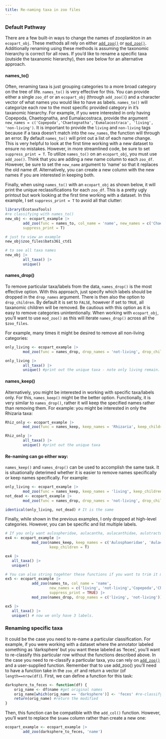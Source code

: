 ```yaml
---
title: Re-naming taxa in zoo files
---
```


### Default Pathway
There are a few built-in ways to change the names of zooplankton in an `ecopart_obj`. These methods all rely on either [`add_zoo()`](./man_uvp-modifiers.html#add_zoo()) or [`mod_zoo()`](./man_uvp-modifiers.html#mod_zoo()). Additionally renaming using these methods is assuming the taxonomic hierarchy is correct for all rows. If you'd like to rename a specific taxa (outside the taxanomic hierarchy), then see below for an alternative approach.

#### names_to()
Often, renaming taxa is just grouping categories to a more broad category on the tree of life. `names_to()` is very effective for this. You can provide either a single `zoo_df` or an `ecopart_obj` (through `add_zoo()`) and a character vector of what names you would like to have as labels. `names_to()` will categorize each row to the most specific provided category in it's taxanomic hierarchy.\n
For example, if you were interested in only having Copepoda, Chaetognatha, and Eumalacostraca, provide the argument `new_names = c('Copepoda','Chaetognatha','Eumalacostraca', 'living', 'non-living')`. It is important to provide the `living` and `non-living` tags because if a taxa doesn't match into the `new_names`, the function will through an error.\n\n
By default `names_to()` will print out a list of each name change. This is very helpful to look at the first time working with a new dataset to ensure no mistakes. However, in more streamlined code, be sure to set `suppress_print = T`.\n
To utilize `names_to()` on an `ecopart_obj`, you must use `add_zoo()`. Think that you are adding a new name column to each `zoo_df`. However, be sure to set the `new_name` argument to 'name' so that it replaces the old name df. Alternatively, you can create a new column with the new names if you are interested in keeping both.\n

Finally, when using `names_to()` with an `ecopart_obj` as shown below, it will print the unique reclassifications for each `zoo_df`. This is a pretty ugly printout but work looking at the first time working with a dataset. In this example, I set `suppress_print = T` to avoid all that clutter:

```r
library(EcotaxaTools)
#re classifying with names_to()
new_obj <- ecopart_example |> 
        add_zoo(func = names_to, col_name = 'name', new_names = c('Chaetognatha','Copepoda','Eumalacostraca','living','not-living'),
        suppress_print = T)

# just to view an example
new_obj$zoo_files$bats361_ctd1

# to see all taxa names
new_obj |> 
        all_taxa() |>
        unique()
```

#### names_drop()
To remove particular taxa/labels from the data, `names_drop()` is the most effective option. With this approach, just specify which labels should be dropped in the `drop_names` argument. There is then also the option to `drop_children`. By default it is set to `FALSE`, however if set to `TRUE`, all taxanomic children will be removed. Be cautious with this option as it is easy to remove categories unintentionally.\n
When working with `ecopart_obj`, you'll want to use `mod_zoo()` as this will iterate `names_drop()` across all the `$zoo_files`.\n

For example, many times it might be desired to remove all non-living categories:
```r
only_living <- ecopart_example |>
        mod_zoo(func = names_drop, drop_names = 'not-living', drop_children = T) #drop all non-living taxa & children

only_living |> 
        all_taxa() |>
        unique() #print out the unique taxa - note only living remain.
```

#### names_keep()
Alternatively, you might be interested in working with specific taxa/labels only. For this, `names_keep()` might be the better option. Functionally, it is very similar to `names_drop()`, rather it will keep the specified names rather than removing them.\n
For example: you might be interested in only the Rhizaria taxa:
```r
Rhiz_only <- ecopart_example |>
        mod_zoo(func = names_keep, keep_names = 'Rhizaria', keep_children = T) #trim to only have rhizaria

Rhiz_only |>
        all_taxa() |>
        unique() #print out the unique taxa 
```

#### Re-naming can go either way:
`names_keep()` and `names_drop()` can be used to accomplish the same task. It is situationally deterimed whether it is easier to remove names specifically or keep names specifically.
\n
For example:
```r
only_living <- ecopart_example |>
        mod_zoo(func = names_keep, keep_names = 'living', keep_children = T)
not_dead <- ecopart_example |>
        mod_zoo(func = names_drop, drop_names = 'not-living', drop_children = T)

identical(only_living, not_dead) # It is the same
```

Finally, while shown in the previous examples, I only dropped at high-level categories. However, you can be specific and list multiple labels.\n
```r
# If you only want aulospheridae, aulacantha, aulacanthidae, aulotractus, etc
ex4 <- ecopart_example |>  
            mod_zoo(names_keep, keep_names = c('Aulosphaeridae', 'Aulacanthidae'),
                    keep_children = T)

ex4 |>
   all_taxa() |>
   unique()

# You can also string togehter these functions if you want to trim it more specifically
ex5 <- ecopart_example |>
            add_zoo(names_to, col_name = 'name',
                    new_names = c('living', 'not-living','Copepoda','Chaetognatha',"Eumalacostraca"),
                    suppress_print = TRUE) |>
            mod_zoo(names_drop, drop_names = c('living', 'not-living')) #note drop_children = FALSE

ex5 |>
   all_taxa() |>
   unique() # now we only have 3 labels.
```

### Renaming specific taxa
It could be the case you need to re-name a particular classification. For example, if you were working with a dataset where the annotator labeled something as 'darksphere' but you want these labeled as 'feces', you'll want to re-classify this particular row without the functions described above.
In the case you need to re-classify a particular taxa, you can rely on [`add_zoo()`]('.') and a user-supplied function. Remember that to use add_zoo() you'll need to have a function take in the `zoo_df` and return a vector (of `length==nrow(df)`).\n
First, we can define a function for this task:
```r
darksphere_to_feces <- function(df) {
    orig_name <- df$name #get original names
    orig_name[which(orig_name == 'darksphere')] <- 'feces' #re-classify just those names
    return(orig_name) #return the modified 
}
```

Then, this function can be compatible with the `add_col()` function. However, you'll want to replace the `$name` column rather than create a new one:

```r
ecopart_example <- ecopart_example |>
        add_zoo(darksphere_to_feces, 'name')
```